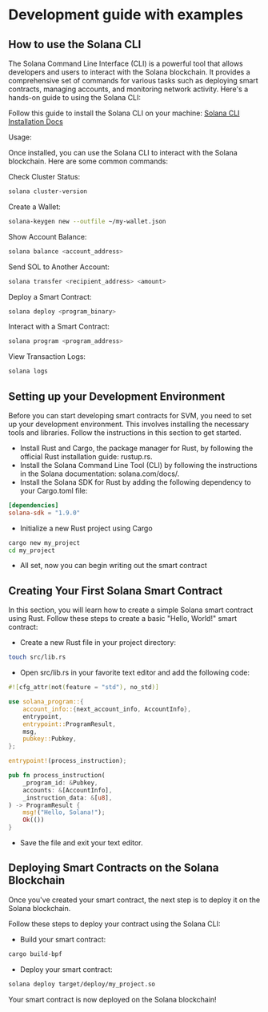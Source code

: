 # Development guide with examples

## How to use the Solana CLI

The Solana Command Line Interface (CLI) is a powerful tool that allows developers and users to interact with the Solana blockchain. It provides a comprehensive set of commands for various tasks such as deploying smart contracts, managing accounts, and monitoring network activity. Here's a hands-on guide to using the Solana CLI:

Follow this guide to install the Solana CLI on your machine: [Solana CLI Installation Docs](https://docs.solanalabs.com/cli/install)

Usage:

Once installed, you can use the Solana CLI to interact with the Solana blockchain. Here are some common commands:

Check Cluster Status:

```bash
solana cluster-version
```

Create a Wallet:

```bash
solana-keygen new --outfile ~/my-wallet.json
```

Show Account Balance:

```bash
solana balance <account_address>
```

Send SOL to Another Account:

```bash
solana transfer <recipient_address> <amount>
```

Deploy a Smart Contract:

```bash
solana deploy <program_binary>
```

Interact with a Smart Contract:

```bash
solana program <program_address>
```

View Transaction Logs:

```bash
solana logs
```

## Setting up your Development Environment

Before you can start developing smart contracts for SVM, you need to set up your development environment. This involves installing the necessary tools and libraries. Follow the instructions in this section to get started.

- Install Rust and Cargo, the package manager for Rust, by following the official Rust installation guide: rustup.rs.
- Install the Solana Command Line Tool (CLI) by following the instructions in the Solana documentation: solana.com/docs/.
- Install the Solana SDK for Rust by adding the following dependency to your Cargo.toml file:

```toml
[dependencies]
solana-sdk = "1.9.0"
```

- Initialize a new Rust project using Cargo

```bash
cargo new my_project
cd my_project
```

- All set, now you can begin writing out the smart contract

## Creating Your First Solana Smart Contract

In this section, you will learn how to create a simple Solana smart contract using Rust. Follow these steps to create a basic "Hello, World!" smart contract:

- Create a new Rust file in your project directory:

```bash
touch src/lib.rs
```

- Open src/lib.rs in your favorite text editor and add the following code:

```rust
#![cfg_attr(not(feature = "std"), no_std)]

use solana_program::{
    account_info::{next_account_info, AccountInfo},
    entrypoint,
    entrypoint::ProgramResult,
    msg,
    pubkey::Pubkey,
};

entrypoint!(process_instruction);

pub fn process_instruction(
    _program_id: &Pubkey,
    accounts: &[AccountInfo],
    _instruction_data: &[u8],
) -> ProgramResult {
    msg!("Hello, Solana!");
    Ok(())
}
```

- Save the file and exit your text editor.

## Deploying Smart Contracts on the Solana Blockchain

Once you've created your smart contract, the next step is to deploy it on the Solana blockchain.

Follow these steps to deploy your contract using the Solana CLI:

- Build your smart contract:

```bash
cargo build-bpf
```

- Deploy your smart contract:

```bash
solana deploy target/deploy/my_project.so
```

Your smart contract is now deployed on the Solana blockchain!
